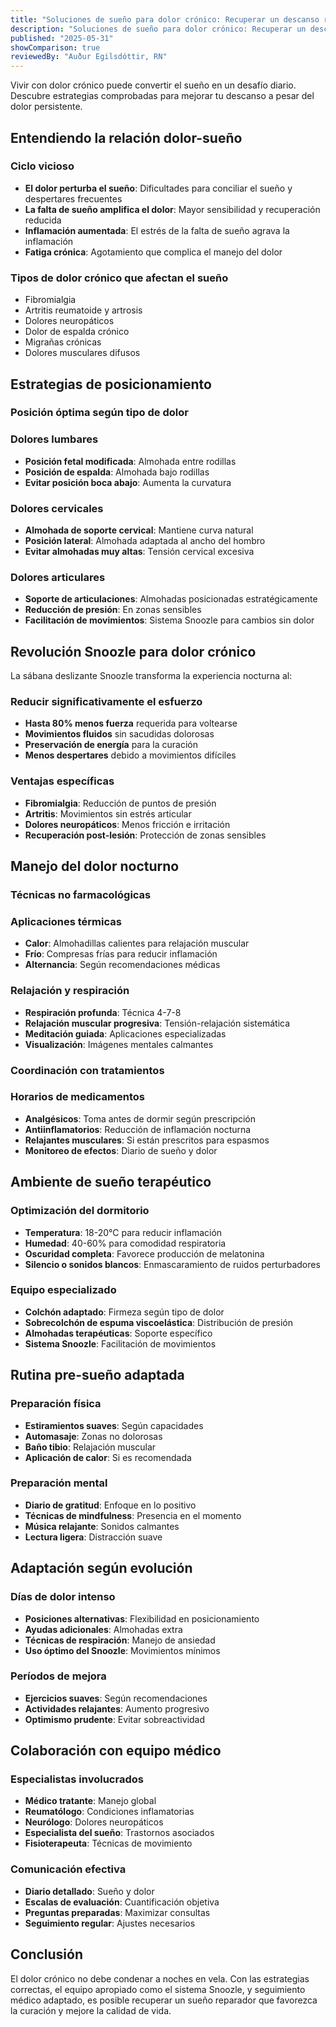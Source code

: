 ```yaml
---
title: "Soluciones de sueño para dolor crónico: Recuperar un descanso reparador"
description: "Soluciones de sueño para dolor crónico: Recuperar un descanso reparador"
published: "2025-05-31"
showComparison: true
reviewedBy: "Auður Egilsdóttir, RN"
---
```

Vivir con dolor crónico puede convertir el sueño en un desafío diario. Descubre estrategias comprobadas para mejorar tu descanso a pesar del dolor persistente.

<h2>Entendiendo la relación dolor-sueño</h2>


<h3>Ciclo vicioso</h3>

- <strong>El dolor perturba el sueño</strong>: Dificultades para conciliar el sueño y despertares frecuentes
- <strong>La falta de sueño amplifica el dolor</strong>: Mayor sensibilidad y recuperación reducida
- <strong>Inflamación aumentada</strong>: El estrés de la falta de sueño agrava la inflamación
- <strong>Fatiga crónica</strong>: Agotamiento que complica el manejo del dolor

<h3>Tipos de dolor crónico que afectan el sueño</h3>

- Fibromialgia
- Artritis reumatoide y artrosis
- Dolores neuropáticos
- Dolor de espalda crónico
- Migrañas crónicas
- Dolores musculares difusos

<h2>Estrategias de posicionamiento</h2>


<h3>Posición óptima según tipo de dolor</h3>


<h3>Dolores lumbares</h3>

- <strong>Posición fetal modificada</strong>: Almohada entre rodillas
- <strong>Posición de espalda</strong>: Almohada bajo rodillas
- <strong>Evitar posición boca abajo</strong>: Aumenta la curvatura

<h3>Dolores cervicales</h3>

- <strong>Almohada de soporte cervical</strong>: Mantiene curva natural
- <strong>Posición lateral</strong>: Almohada adaptada al ancho del hombro
- <strong>Evitar almohadas muy altas</strong>: Tensión cervical excesiva

<h3>Dolores articulares</h3>

- <strong>Soporte de articulaciones</strong>: Almohadas posicionadas estratégicamente
- <strong>Reducción de presión</strong>: En zonas sensibles
- <strong>Facilitación de movimientos</strong>: Sistema Snoozle para cambios sin dolor

<h2>Revolución Snoozle para dolor crónico</h2><p>La sábana deslizante Snoozle transforma la experiencia nocturna al:</p>

<h3>Reducir significativamente el esfuerzo</h3>

- <strong>Hasta 80% menos fuerza</strong> requerida para voltearse
- <strong>Movimientos fluidos</strong> sin sacudidas dolorosas
- <strong>Preservación de energía</strong> para la curación
- <strong>Menos despertares</strong> debido a movimientos difíciles

<h3>Ventajas específicas</h3>

- <strong>Fibromialgia</strong>: Reducción de puntos de presión
- <strong>Artritis</strong>: Movimientos sin estrés articular
- <strong>Dolores neuropáticos</strong>: Menos fricción e irritación
- <strong>Recuperación post-lesión</strong>: Protección de zonas sensibles

<h2>Manejo del dolor nocturno</h2>


<h3>Técnicas no farmacológicas</h3>


<h3>Aplicaciones térmicas</h3>

- <strong>Calor</strong>: Almohadillas calientes para relajación muscular
- <strong>Frío</strong>: Compresas frías para reducir inflamación
- <strong>Alternancia</strong>: Según recomendaciones médicas

<h3>Relajación y respiración</h3>

- <strong>Respiración profunda</strong>: Técnica 4-7-8
- <strong>Relajación muscular progresiva</strong>: Tensión-relajación sistemática
- <strong>Meditación guiada</strong>: Aplicaciones especializadas
- <strong>Visualización</strong>: Imágenes mentales calmantes

<h3>Coordinación con tratamientos</h3>


<h3>Horarios de medicamentos</h3>

- <strong>Analgésicos</strong>: Toma antes de dormir según prescripción
- <strong>Antiinflamatorios</strong>: Reducción de inflamación nocturna
- <strong>Relajantes musculares</strong>: Si están prescritos para espasmos
- <strong>Monitoreo de efectos</strong>: Diario de sueño y dolor

<h2>Ambiente de sueño terapéutico</h2>


<h3>Optimización del dormitorio</h3>

- <strong>Temperatura</strong>: 18-20°C para reducir inflamación
- <strong>Humedad</strong>: 40-60% para comodidad respiratoria
- <strong>Oscuridad completa</strong>: Favorece producción de melatonina
- <strong>Silencio o sonidos blancos</strong>: Enmascaramiento de ruidos perturbadores

<h3>Equipo especializado</h3>

- <strong>Colchón adaptado</strong>: Firmeza según tipo de dolor
- <strong>Sobrecolchón de espuma viscoelástica</strong>: Distribución de presión
- <strong>Almohadas terapéuticas</strong>: Soporte específico
- <strong>Sistema Snoozle</strong>: Facilitación de movimientos

<h2>Rutina pre-sueño adaptada</h2>


<h3>Preparación física</h3>

- <strong>Estiramientos suaves</strong>: Según capacidades
- <strong>Automasaje</strong>: Zonas no dolorosas
- <strong>Baño tibio</strong>: Relajación muscular
- <strong>Aplicación de calor</strong>: Si es recomendada

<h3>Preparación mental</h3>

- <strong>Diario de gratitud</strong>: Enfoque en lo positivo
- <strong>Técnicas de mindfulness</strong>: Presencia en el momento
- <strong>Música relajante</strong>: Sonidos calmantes
- <strong>Lectura ligera</strong>: Distracción suave

<h2>Adaptación según evolución</h2>


<h3>Días de dolor intenso</h3>

- <strong>Posiciones alternativas</strong>: Flexibilidad en posicionamiento
- <strong>Ayudas adicionales</strong>: Almohadas extra
- <strong>Técnicas de respiración</strong>: Manejo de ansiedad
- <strong>Uso óptimo del Snoozle</strong>: Movimientos mínimos

<h3>Períodos de mejora</h3>

- <strong>Ejercicios suaves</strong>: Según recomendaciones
- <strong>Actividades relajantes</strong>: Aumento progresivo
- <strong>Optimismo prudente</strong>: Evitar sobreactividad

<h2>Colaboración con equipo médico</h2>


<h3>Especialistas involucrados</h3>

- <strong>Médico tratante</strong>: Manejo global
- <strong>Reumatólogo</strong>: Condiciones inflamatorias
- <strong>Neurólogo</strong>: Dolores neuropáticos
- <strong>Especialista del sueño</strong>: Trastornos asociados
- <strong>Fisioterapeuta</strong>: Técnicas de movimiento

<h3>Comunicación efectiva</h3>

- <strong>Diario detallado</strong>: Sueño y dolor
- <strong>Escalas de evaluación</strong>: Cuantificación objetiva
- <strong>Preguntas preparadas</strong>: Maximizar consultas
- <strong>Seguimiento regular</strong>: Ajustes necesarios

<h2>Conclusión</h2><p>El dolor crónico no debe condenar a noches en vela. Con las estrategias correctas, el equipo apropiado como el sistema Snoozle, y seguimiento médico adaptado, es posible recuperar un sueño reparador que favorezca la curación y mejore la calidad de vida.</p>
